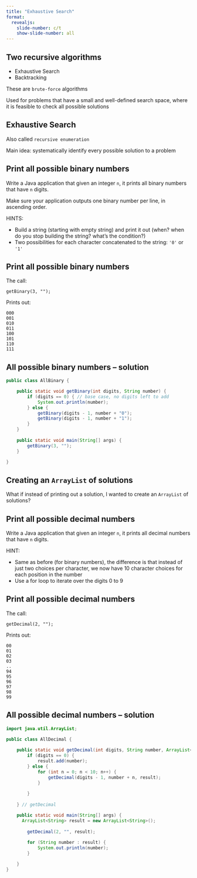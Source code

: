 ```yaml
---
title: "Exhaustive Search"
format:
  revealjs:
    slide-number: c/t
    show-slide-number: all
---
```


## Two recursive algorithms

* Exhaustive Search	
* Backtracking	

These are `brute-force` algorithms

Used for problems that have a small and well-defined search space, where it is feasible to check all possible solutions

## Exhaustive	Search

Also called `recursive enumeration`

Main idea: systematically identify every possible solution to a problem

## Print all possible binary numbers

Write a Java application that	given an integer `n`, it prints all binary numbers that have `n` digits.

Make sure your application outputs one binary number per line, in ascending order.

HINTS:

* Build a string (starting with empty string) and print it out (when? when do you stop building the string? what's the condition?)
* Two possibilities for each character concatenated to the string: `'0'` or `'1'`

## Print all possible binary numbers

The call:
```
getBinary(3, "");
```

Prints out:
```
000
001
010
011
100
101
110
111
```


## All possible binary numbers -- solution

```java
public class AllBinary {

	public static void getBinary(int digits, String number) {
		if (digits == 0) { // base case, no digits left to add
			System.out.println(number);
		} else {
			getBinary(digits - 1, number + "0");
			getBinary(digits - 1, number + "1");
		}
	}
	
	public static void main(String[] args) {
		getBinary(3, "");
	}

}
```

## Creating an `ArrayList` of solutions

What if instead of printing out a solution, I wanted to create an `ArrayList` of solutions?

## Print all possible decimal numbers

Write a Java application that	given an integer `n`, it prints all decimal numbers that have `n` digits.

HINT:

* Same as before (for binary numbers), the difference is that instead of just two choices per character, we now have 10 character choices for each position in the number
* Use a for loop to iterate over the digits 0 to 9

## Print all possible decimal numbers

The call:
```
getDecimal(2, "");
```

Prints out:
```
00
01
02
03
..
94
95
96
97
98
99
```

## All possible decimal numbers -- solution

```java
import java.util.ArrayList;

public class AllDecimal {
	
	public static void getDecimal(int digits, String number, ArrayList<String> result) {
		if (digits == 0) {
			result.add(number);
		} else {
			for (int n = 0; n < 10; n++) {
				getDecimal(digits - 1, number + n, result);
			}
			
		}
		
	} // getDecimal

	public static void main(String[] args) {
	  ArrayList<String> result = new ArrayList<String>();
		
		getDecimal(2, "", result);
		
		for (String number : result) {
			System.out.println(number);
		}

	}
}

```

